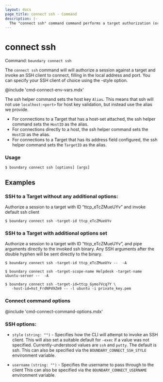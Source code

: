 ```yaml
---
layout: docs
page_title: connect ssh - Command
description: |-
  The "connect ssh" command command performs a target authorization (or consumes an existing authorization token) and launches a proxied ssh connection.
---
```


# connect ssh

Command: `boundary connect ssh`

The `connect ssh` command will will authorize a session against a target and
invoke an SSH client to connect, filling in the local address and port. You can
specify your SSH client of choice using the -style option.

@include 'cmd-connect-env-vars.mdx'


The ssh helper command sets the host key `Alias`. This means that ssh will not use `localhost:<port>` for 
host key validation, but instead use the alias we provide.

* For connections to a Target that has a host-set attached, the ssh helper command sets the `HostID` as the alias.
* For connections directly to a host, the ssh helper command sets the `HostID` as the alias.
* For connections to a Target that has its address field configured, the ssh helper command sets the `TargetID` as the alias.

</CodeBlockConfig>

### Usage

<CodeBlockConfig hideClipboard>

```shell-session
$ boundary connect ssh [options] [args]
```

</CodeBlockConfig>

## Examples

### SSH to a Target without any additional options:

Authorize a session to a target with ID “ttcp_eTcZMueUYv” and invoke default ssh client

<CodeBlockConfig hideClipboard>

```shell-session
$ boundary connect ssh -target-id ttcp_eTcZMueUYv
```

</CodeBlockConfig>

### SSH to a Target with additional options set
Authorize a session to a target with ID “ttcp_eTcZMueUYv”, and pipe arguments directly to the invoked ssh binary. 
Any SSH arguments after the double hyphen will be sent directly to the binary. 

<CodeBlockConfig hideClipboard>

```shell-session
$ boundary connect ssh -target-id ttcp_eTcZMueUYv --  -A 
```

</CodeBlockConfig>

<CodeBlockConfig hideClipboard>

```shell-session
$ boundary connect ssh -target-scope-name Helpdesk -target-name ubuntu-server --  -A 
```

</CodeBlockConfig>

<CodeBlockConfig hideClipboard>

```shell-session
$ boundary connect ssh -target-id=ttcp_Gymo7Vcq7Y \
   -host-id=hst_FrdNPd9Zm9 -- -l ubuntu -i private_key.pem
```

</CodeBlockConfig>



### Connect command options 
@include 'cmd-connect-command-options.mdx'

### SSH options:

-  `style` `(string: "")` - Specifies how the CLI will attempt to invoke an SSH
   client. This will also set a suitable default for `-exec` if a value was not
   specified. Currently-understood values are `ssh` and `putty`. The default is
   ssh. This can also be specified via the `BOUNDARY_CONNECT_SSH_STYLE`
   environment variable.

-  `username` `(string: "")` - Specifies the username to pass through to the
   client This can also be specified via the `BOUNDARY_CONNECT_USERNAME`
   environment variable.







